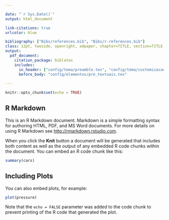 ```yaml
---

date: "`r Sys.Date()`"
output: html_document

link-citations: true
urlcolor: blue

bibliography: ["Bibs/references.bib", "Bibs/r-references.bib"]
class: 12pt, twoside, openright, a4paper, chapter=TITLE, section=TITLE, brazil
output: 
  pdf_document:
    citation_package: biblatex
    includes:
      in_header: ["config/tema/preamble.tex", "config/tema/customizacao.tex"]
      before_body: "config/elementos/pre_textuais.tex"
    
---
```


```r
knitr::opts_chunk$set(echo = TRUE)
```

## R Markdown

This is an R Markdown document. Markdown is a simple formatting syntax for authoring HTML, PDF, and MS Word documents. For more details on using R Markdown see <http://rmarkdown.rstudio.com>.

When you click the **Knit** button a document will be generated that includes both content as well as the output of any embedded R code chunks within the document. You can embed an R code chunk like this:

```r
summary(cars)
```

## Including Plots

You can also embed plots, for example:

```r
plot(pressure)
```

Note that the `echo = FALSE` parameter was added to the code chunk to prevent printing of the R code that generated the plot.
